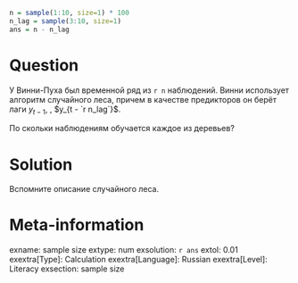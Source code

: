 ```r
n = sample(1:10, size=1) * 100
n_lag = sample(3:10, size=1)
ans = n - n_lag
```

Question
========

У Винни-Пуха был временной ряд из `r n` наблюдений. 
Винни использует алгоритм случайного леса, причем в качестве предикторов он берёт лаги $y_{t-1}$, \ldots, $y_{t - `r n_lag`}$.

По скольки наблюдениям обучается каждое из деревьев?


Solution
========

Вспомните описание случайного леса. 

Meta-information
================
exname: sample size
extype: num
exsolution: `r ans`
extol: 0.01
exextra[Type]: Calculation
exextra[Language]: Russian
exextra[Level]: Literacy
exsection: sample size
